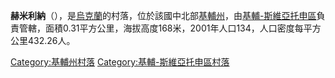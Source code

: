 {{coord|50|29|21|N|30|2|29|E|scale:30000|display=title}}

'''赫米利納'''（{{lang-uk|Хмільна}}），是[[烏克蘭|烏克蘭]]的村落，位於該國中北部[[基輔州|基輔州]]，由[[基輔-斯維亞托申區|基輔-斯維亞托申區]]負責管轄，面積0.31平方公里，海拔高度168米，2001年人口134，人口密度每平方公里432.26人。

{{DEFAULTSORT:Хмільна}}
[[Category:基輔州村落|Category:基輔州村落]]
[[Category:基輔-斯維亞托申區村落|Category:基輔-斯維亞托申區村落]]


{{Kiev-geo-stub}}